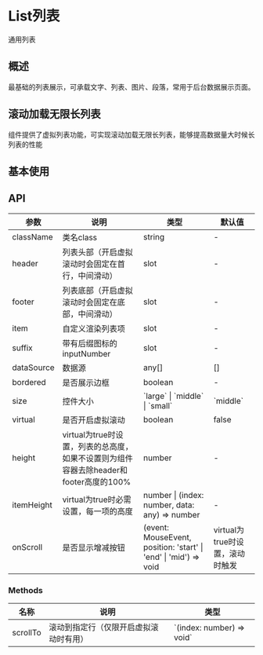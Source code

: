 

<Meta of={ListStories}/>

# List列表
通用列表

## 概述
最基础的列表展示，可承载文字、列表、图片、段落，常用于后台数据展示页面。

## 滚动加载无限长列表
组件提供了虚拟列表功能，可实现滚动加载无限长列表，能够提高数据量大时候长列表的性能

## 基本使用
<Canvas of={ListStories.List}/>
<Controls of={ListStories.List}/>

## API
<table className="api-table">
    <thead>
    <tr>
        <th>参数</th>
        <th>说明</th>
        <th>类型</th>
        <th>默认值</th>
    </tr>
    </thead>
    <tbody>
    <tr>
        <td>className</td>
        <td>类名class</td>
        <td>string</td>
        <td>-</td>
    </tr>
    <tr>
        <td>header</td>
        <td>列表头部（开启虚拟滚动时会固定在首行，中间滑动）</td>
        <td>slot</td>
        <td>-</td>
    </tr>
    <tr>
        <td>footer</td>
        <td>列表底部（开启虚拟滚动时会固定在底部，中间滑动）</td>
        <td>slot</td>
        <td>-</td>
    </tr>
    <tr>
        <td>item</td>
        <td>自定义渲染列表项</td>
        <td>slot</td>
        <td>-</td>
    </tr>
    <tr>
        <td>suffix</td>
        <td>带有后缀图标的 inputNumber</td>
        <td>slot</td>
        <td>-</td>
    </tr>
    <tr>
        <td>dataSource</td>
        <td>数据源</td>
        <td>any[]</td>
        <td>[]</td>
    </tr>
    <tr>
        <td>bordered</td>
        <td>是否展示边框</td>
        <td>boolean</td>
        <td>-</td>
    </tr>
    <tr>
        <td>size</td>
        <td>控件大小</td>
        <td>`large` | `middle` | `small`</td>
        <td>`middle`</td>
    </tr>
    <tr>
        <td>virtual</td>
        <td>是否开启虚拟滚动</td>
        <td>boolean</td>
        <td>false</td>
    </tr>
    <tr>
        <td>height</td>
        <td>virtual为true时设置，列表的总高度，如果不设置则为组件容器去除header和footer高度的100%</td>
        <td>number</td>
        <td>-</td>
    </tr>
    <tr>
        <td>itemHeight</td>
        <td>virtual为true时必需设置，每一项的高度</td>
        <td>number | (index: number, data: any) => number</td>
        <td>-</td>
    </tr>
    <tr>
        <td>onScroll</td>
        <td>是否显示增减按钮</td>
        <td>(event: MouseEvent, position: 'start' | 'end' | 'mid') => void</td>
        <td>virtual为true时设置，滚动时触发</td>
    </tr>
    </tbody>
</table>

### Methods
<table className="api-table">
    <thead>
    <tr>
        <th>名称</th>
        <th>说明</th>
        <th>类型</th>
    </tr>
    </thead>
    <tbody>
    <tr>
        <td>scrollTo</td>
        <td>滚动到指定行（仅限开启虚拟滚动时有用）</td>
        <td>`(index: number) => void`</td>
    </tr>
    </tbody>
</table>
